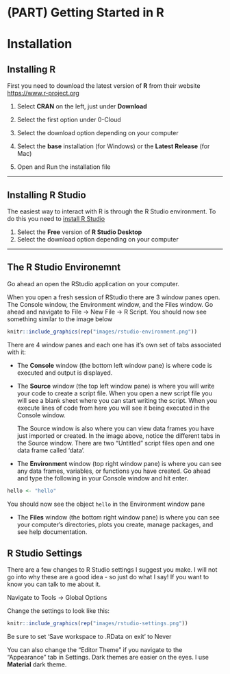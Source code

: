 # (PART) Getting Started in R {-}

# Installation

## Installing R

First you need to download the latest version of **R** from their website [https://www.r-project.org](https://www.r-project.org){target="_blank"}

1. Select **CRAN** on the left, just under **Download**

2. Select the first option under 0-Cloud

3. Select the download option depending on your computer

4. Select the **base** installation (for Windows) or the **Latest Release** (for Mac)

5. Open and Run the installation file

********

## Installing R Studio

The easiest way to interact with R is through the R Studio environment. To do this you need to [install R Studio](https://www.rstudio.com/products/rstudio/download/#download){target="_blank"}

1. Select the **Free** version of **R Studio Desktop**
2. Select the download option depending on your computer

********

## The R Studio Environemnt

Go ahead an open the RStudio application on your computer.

When you open a fresh session of RStudio there are 3 window panes open. The Console window, the Environment window, and the Files window. Go ahead and navigate to File -> New File -> R Script. You should now see something similar to the image below

```r
knitr::include_graphics(rep("images/rstudio-environment.png"))
```

There are 4 window panes and each one has it's own set of tabs associated with it:

* The **Console** window (the bottom left window pane) is where code is executed and output is displayed.

* The **Source** window (the top left window pane) is where you will write your code to create a script file. When you open a new script file you will see a blank sheet where you can start writing the script. When you execute lines of code from here you will see it being executed in the Console window.

   The Source window is also where you can view data frames you have just imported or created. In the image above, notice the different tabs in the Source window. There are two "Untitled" script files open and one data frame called 'data'. 

* The **Environment** window (top right window pane) is where you can see any data frames, variables, or functions you have created. Go ahead and type the following in your Console window and hit enter.

```r
hello <- "hello"
```

   You should now see the object `hello` in the Environment window pane

* The **Files** window (the bottom right window pane) is where you can see your computer’s directories, plots you create, manage packages, and see help documentation.

## R Studio Settings

There are a few changes to R Studio settings I suggest you make. I will not go into why these are a good idea - so just do what I say! If you want to know you can talk to me about it.

Navigate to Tools -> Global Options

Change the settings to look like this:

```r
knitr::include_graphics(rep("images/rstudio-settings.png"))
```

Be sure to set 'Save workspace to .RData on exit' to Never

You can also change the "Editor Theme" if you navigate to the "Appearance" tab in Settings. Dark themes are easier on the eyes. I use **Material** dark theme.

